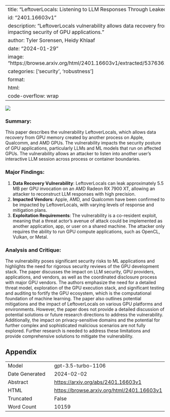 
---
title: "LeftoverLocals: Listening to LLM Responses Through Leaked GPU Local Memory"
id: "2401.16603v1"
description: "LeftoverLocals vulnerability allows data recovery from GPU memory, impacting security of GPU applications."
author: Tyler Sorensen, Heidy Khlaaf
date: "2024-01-29"
image: "https://browse.arxiv.org/html/2401.16603v1/extracted/5376362/pics/screenshot.png"
categories: ['security', 'robustness']
format:
  html:
    code-overflow: wrap
---

![](https://browse.arxiv.org/html/2401.16603v1/extracted/5376362/pics/screenshot.png)

### Summary:
This paper describes the vulnerability LeftoverLocals, which allows data recovery from GPU memory created by another process on Apple, Qualcomm, and AMD GPUs. The vulnerability impacts the security posture of GPU applications, particularly LLMs and ML models that run on affected GPUs. The vulnerability allows an attacker to listen into another user's interactive LLM session across process or container boundaries.

### Major Findings:
1. **Data Recovery Vulnerability**: LeftoverLocals can leak approximately 5.5 MB per GPU invocation on an AMD Radeon RX 7900 XT, allowing an attacker to reconstruct LLM responses with high precision.
2. **Impacted Vendors**: Apple, AMD, and Qualcomm have been confirmed to be impacted by LeftoverLocals, with varying levels of response and mitigation plans.
3. **Exploitation Requirements**: The vulnerability is a co-resident exploit, meaning that a threat actor's avenue of attack could be implemented as another application, app, or user on a shared machine. The attacker only requires the ability to run GPU compute applications, such as OpenCL, Vulkan, or Metal.

### Analysis and Critique:
The vulnerability poses significant security risks to ML applications and highlights the need for rigorous security reviews of the GPU development stack. The paper discusses the impact on LLM security, GPU providers, applications, and vendors, as well as the coordinated disclosure process with major GPU vendors. The authors emphasize the need for a detailed threat model, exploration of the GPU execution stack, and significant testing and auditing to fortify the GPU ecosystem, which is the computational foundation of machine learning. The paper also outlines potential mitigations and the impact of LeftoverLocals on various GPU platforms and environments. However, the paper does not provide a detailed discussion of potential solutions or future research directions to address the vulnerability. Additionally, the impact on privacy-sensitive domains and the potential for further complex and sophisticated malicious scenarios are not fully explored. Further research is needed to address these limitations and provide comprehensive solutions to mitigate the vulnerability.

## Appendix

|          |          |
|----------|----------|
| Model     | gpt-3.5-turbo-1106       |
| Date Generated     | 2024-02-02       |
| Abstract | [https://arxiv.org/abs/2401.16603v1](https://arxiv.org/abs/2401.16603v1)        |
| HTML     | [https://browse.arxiv.org/html/2401.16603v1](https://browse.arxiv.org/html/2401.16603v1)       |
| Truncated       | False       |
| Word Count       | 10159       |